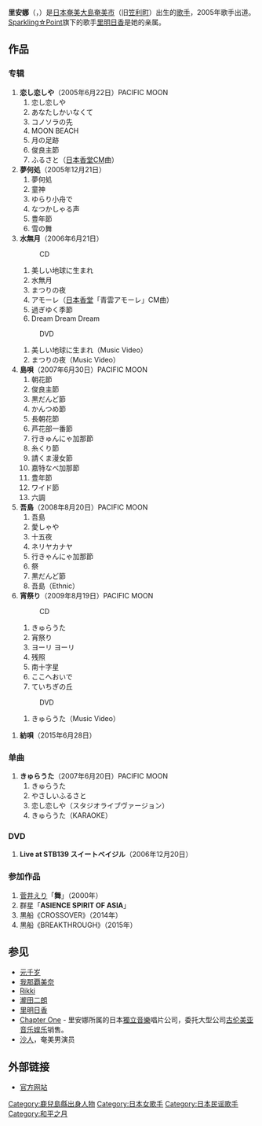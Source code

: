 {{BLP unsourced|time=2022-04-13T06:44:39+00:00}}
{{艺人
| name = 里安娜
| Birth_name =里アンナ 
| Alias = ANNA SUGAR、ANNA、恵 アンナ
| 教育程度 =
| Born = {{birth date and age|1979|8|22}}
| Died =
| Origin = {{JPN}}[[鹿兒島縣|鹿兒島縣]][[奄美市|奄美市]]（旧[[笠利町|笠利町]]）
| Instrument =
| Genre = [[J-POP|J-POP]]
| Occupation = [[歌手|歌手]]
| Years_active = 2005年 - 
| Label = [[古伦美亚音乐娱乐|古伦美亚音乐娱乐]]
| 经纪公司 = 
| Associated_acts = 
| 類型 = 女歌手
}}

'''里安娜'''（{{lang|ja|'''里アンナ'''、さとあんな}}，{{bd|1979年|8月22日||}}）是[[日本|日本]][[奄美大島|奄美大島]][[奄美市|奄美市]]（旧[[笠利町|笠利町]]）出生的[[歌手|歌手]]，2005年歌手出道。[[Sparkling☆Point|Sparkling☆Point]]旗下的歌手[[里明日香|里明日香]]是她的亲属。

== 作品 ==
=== 专辑 ===
#'''恋し恋しや'''（2005年6月22日）PACIFIC MOON
##恋し恋しや
##あなたしかいなくて
##コノソラの先
##MOON BEACH
##月の足跡
##俊良主節　
##ふるさと（[[日本香堂|日本香堂]]CM曲）
#'''夢何処'''（2005年12月21日）
##夢何処 
##童神 
##ゆらり小舟で
##なつかしゃる声 
##豊年節
##雪の舞
#'''水無月'''（2006年6月21日）
#:CD
##美しい地球に生まれ 
##水無月 
##まつりの夜 
##アモーレ（[[日本香堂|日本香堂]]「青雲アモーレ」CM曲） 
##過ぎゆく季節
##Dream Dream Dream
#:DVD
##美しい地球に生まれ（Music Video）
##まつりの夜（Music Video）
#'''島唄'''（2007年6月30日）PACIFIC MOON
##朝花節
##俊良主節
##黒だんど節
##かんつめ節
##長朝花節
##芦花部一番節
##行きゅんにゃ加那節
##糸くり節
##請くま漫女節
##嘉特なべ加那節
##豊年節
##ワイド節
##六調
#'''吾島'''（2008年8月20日）PACIFIC MOON
##吾島
##愛しゃや
##十五夜
##ネリヤカナヤ
##行きゃんにゃ加那節
##祭
##黒だんど節
##吾島（Ethnic）
#'''宵祭り'''（2009年8月19日）PACIFIC MOON
#:CD
##きゅらうた 
##宵祭り 
##ヨーリ ヨーリ
##残照 
##南十字星
##ここへおいで 
##ていちぎの丘
#:DVD
##きゅらうた（Music Video）

#'''紡唄'''（2015年6月28日）

=== 单曲 ===
#'''きゅらうた'''（2007年6月20日）PACIFIC MOON
##きゅらうた
##やさしいふるさと
##恋し恋しや（スタジオライブヴァージョン）
##きゅらうた（KARAOKE）

=== DVD ===
#'''Live at STB139 スイートベイジル'''（2006年12月20日）

=== 参加作品 ===
#[[菅井えり|菅井えり]]「'''舞'''」（2000年）
#群星「'''ASIENCE SPIRIT OF ASIA'''」
#黒船《CROSSOVER》（2014年）
#黒船《BREAKTHROUGH》（2015年）

== 参见 ==
*[[元千岁|元千岁]]
*[[我那覇美奈|我那覇美奈]]
*[[Rikki|Rikki]]
*[[瀧田二朗|瀧田二朗]]
*[[里明日香|里明日香]]
*[[Chapter_One|Chapter One]] - 里安娜所属的日本[[獨立音樂|獨立音樂]]唱片公司，委托大型公司[[古伦美亚音乐娱乐|古伦美亚音乐娱乐]]销售。
*[[沙人|沙人]]，奄美男演员

== 外部链接 ==
*[https://web.archive.org/web/20141229065931/http://satoanna.artistsite.jp/ 官方网站]

{{DEFAULTSORT:Sato Anna}}
[[Category:鹿兒島縣出身人物|Category:鹿兒島縣出身人物]]
[[Category:日本女歌手|Category:日本女歌手]]
[[Category:日本民谣歌手|Category:日本民谣歌手]]
[[Category:和平之月|Category:和平之月]]